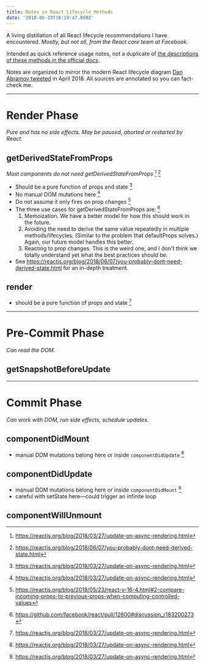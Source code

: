 ```yaml
---
title: Notes on React Lifecycle Methods
date: '2018-06-19T18:19:47.000Z'
---
```


A living distillation of all React lifecycle recommendations I have encountered. *Mostly, but not all, from the React core team at Facebook.* 

Intended as quick reference usage notes, not a duplicate of [the descriptions of these methods in the official docs](https://reactjs.org/docs/react-component.html). 

Notes are organized to mirror the modern React lifecycle diagram [Dan Abramov tweeted](https://twitter.com/dan_abramov/status/981712092611989509) in April 2018. All sources are annotated so you can fact-check me.

--------

# Render Phase
*Pure and has no side effects. May be paused, aborted or restarted by React.*

## getDerivedStateFromProps
*Most components do not need getDerivedStateFromProps* [^1] [^4]
* Should be a pure function of props and state [^1]
* No manual DOM mutations here [^1]
* Do not assume it only fires on prop changes [^3]
* The three use cases for getDerivedStateFromProps are: [^2]
  1. Memoization. We have a better model for how this should work in the future.
  2. Avoiding the need to derive the same value repeatedly in multiple methods/lifecycles. (Similar to the problem that defaultProps solves.) Again, our future model handles this better.
  3. Reacting to prop changes. This is the weird one, and I don't think we totally understand yet what the best practices should be.
* See https://reactjs.org/blog/2018/06/07/you-probably-dont-need-derived-state.html for an in-depth treatment.


## render
* should be a pure function of props and state [^1]

--------

# Pre-Commit Phase
*Can read the DOM.*

## getSnapshotBeforeUpdate

--------

# Commit Phase
*Can work with DOM, run side effects, schedule updates.*

## componentDidMount
* manual DOM mutations belong here or inside `componentDidUpdate` [^1]

## componentDidUpdate
* manual DOM mutations belong here or inside `componentDidMount` [^1]
* careful with setState here&mdash;could trigger an infinite loop

## componentWillUnmount



[^1]: https://reactjs.org/blog/2018/03/27/update-on-async-rendering.html
[^2]: https://github.com/facebook/react/pull/12600#discussion_r183200273
[^3]: https://reactjs.org/blog/2018/05/23/react-v-16-4.html#2-compare-incoming-props-to-previous-props-when-computing-controlled-values
[^4]: https://reactjs.org/blog/2018/06/07/you-probably-dont-need-derived-state.html


